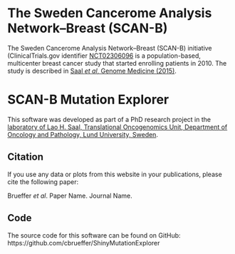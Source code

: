 # The Sweden Cancerome Analysis Network--Breast (SCAN-B)

The Sweden Cancerome Analysis Network--Breast (SCAN-B) initiative (ClinicalTrials.gov identifier [NCT02306096](https://clinicaltrials.gov/ct2/show/NCT02306096) is a population-based, multicenter breast cancer study that started enrolling patients in 2010.
The study is described in [Saal *et al*, Genome Medicine (2015)](https://doi.org/10.1186/s13073-015-0131-9).

# SCAN-B Mutation Explorer

This software was developed as part of a PhD research project in the [laboratory of Lao H. Saal, Translational Oncogenomics Unit, Department of Oncology and Pathology, Lund University, Sweden](https://www.med.lu.se/saalgroup).

## Citation

If you use any data or plots from this website in your publications, please cite the following paper:

Brueffer *et al*. Paper Name. Journal Name.

## Code

The source code for this software can be found on GitHub: https://github.com/cbrueffer/ShinyMutationExplorer

